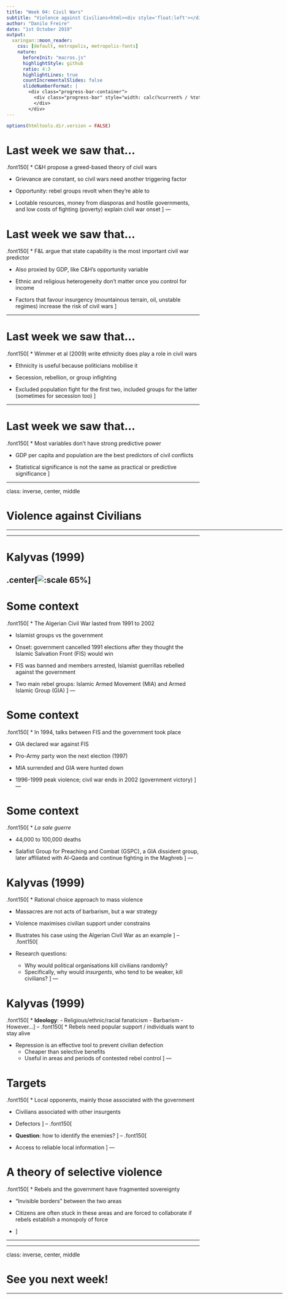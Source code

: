 ```yaml
---
title: "Week 04: Civil Wars"
subtitle: "Violence against Civilians<html><div style='float:left'></div><hr color='#EB811B' size=1px width=800px></html>"
author: "Danilo Freire"
date: "1st October 2019"
output: 
  xaringan::moon_reader:
    css: [default, metropolis, metropolis-fonts]
    nature: 
      beforeInit: "macros.js"
      highlightStyle: github
      ratio: 4:3
      highlightLines: true
      countIncrementalSlides: false
      slideNumberFormat: |
        <div class="progress-bar-container">
          <div class="progress-bar" style="width: calc(%current% / %total% * 100%);">
          </div>
        </div>
---
```


```r
options(htmltools.dir.version = FALSE)
```

<style>

.remark-slide-number {
  position: inherit;
}

.remark-slide-number .progress-bar-container {
  position: absolute;
  bottom: 0;
  height: 6px;
  display: block;
  left: 0;
  right: 0;
}

.remark-slide-number .progress-bar {
  height: 100%;
  background-color: #EB811B;
}

.orange {
  color: #EB811B;
}
</style>

# Last week we saw that... 

.font150[
* C&H propose a greed-based theory of civil wars

* Grievance are constant, so civil wars need another triggering factor

* Opportunity: rebel groups revolt when they're able to

* Lootable resources, money from diasporas and hostile governments, and low costs of fighting (poverty) explain civil war onset 
]
---

# Last week we saw that... 

.font150[
* F&L argue that state capability is the most important civil war predictor

* Also proxied by GDP, like C&H's opportunity variable

* Ethnic and religious heterogeneity don't matter once you control for income

* Factors that favour insurgency (mountainous terrain, oil, unstable regimes) increase the risk of civil wars
]

---

# Last week we saw that... 

.font150[
* Wimmer et al (2009) write ethnicity does play a role in civil wars

* Ethnicity is useful because politicians mobilise it

* Secession, rebellion, or group infighting

* Excluded population fight for the first two, included groups for the latter (sometimes for secession too)
]

---

# Last week we saw that... 

.font150[
* Most variables don't have strong predictive power

* GDP per capita and population are the best predictors of civil conflicts

* Statistical significance is not the same as practical or predictive significance
]

---

class: inverse, center, middle

# Violence against Civilians

<html><div style='float:left'></div><hr color='#EB811B' size=1px width=720px></html> 
---

# Kalyvas (1999)

.center[![:scale 65%](k00.png)]
---

# Some context

.font150[
* The Algerian Civil War lasted from 1991 to 2002

* Islamist groups vs the government 

* Onset: government cancelled 1991 elections after they thought the Islamic Salvation Front (FIS) would win

* FIS was banned and members arrested, Islamist guerrillas rebelled against the government

* Two main rebel groups: Islamic Armed Movement (MIA) and Armed Islamic Group (GIA)
]
---

# Some context

.font150[
* In 1994, talks between FIS and the government took place

* GIA declared war against FIS

* Pro-Army party won the next election (1997)

* MIA surrended and GIA were hunted down

* 1996-1999 peak violence; civil war ends in 2002 (government victory)
]
---

# Some context

.font150[
* *La sale guerre*  

* 44,000 to 100,000 deaths

* Salafist Group for Preaching and Combat (GSPC), a GIA dissident group, later affiliated with Al-Qaeda and continue fighting in the Maghreb
]
---

# Kalyvas (1999)

.font150[
* Rational choice approach to mass violence

* Massacres are not acts of barbarism, but a war strategy

* Violence maximises civilian support under constrains

* Illustrates his case using the Algerian Civil War as an example
]
--
.font150[
* Research questions:
	- Why would political organisations kill civilians randomly?
	- Specifically, why would *insurgents*, who tend to be weaker, kill civilians?
]
---

# Kalyvas (1999)

.font150[
* **Ideology**:
	- Religious/ethnic/racial fanaticism
	- Barbarism
	- However...
]
--
.font150[
* Rebels need popular support / individuals want to stay alive

* Repression is an effective tool to prevent civilian defection
	- Cheaper than selective benefits
	- Useful in areas and periods of contested rebel control
]
---

# Targets

.font150[
* Local opponents, mainly those associated with the government

* Civilians associated with other insurgents

* Defectors
]
--
.font150[
* **Question**: how to identify the enemies?
]
--
.font150[
* Access to reliable local information
]
---

# A theory of selective violence

.font150[
* Rebels and the government have fragmented sovereignty  

* "Invisible borders" between the two areas

* Citizens are often stuck in these areas and are forced to collaborate if rebels establish a monopoly of force

* 
]

---


---
class: inverse, center, middle

# See you next week!

<html><div style='float:left'></div><hr color='#EB811B' size=1px width=720px></html> 
